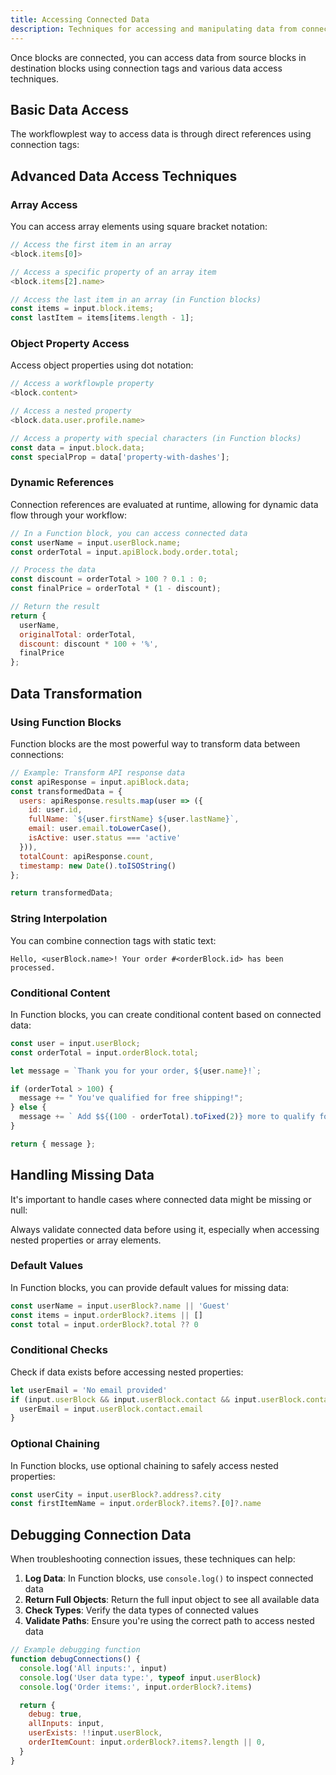 ```yaml
---
title: Accessing Connected Data
description: Techniques for accessing and manipulating data from connected blocks
---
```



Once blocks are connected, you can access data from source blocks in destination blocks using connection tags and various data access techniques.

## Basic Data Access

The workflowplest way to access data is through direct references using connection tags:

<Files>
  <File name="workflowple Property" annotation="<block.content>" />
  <File name="Nested Property" annotation="<block.tokens.total>" />
  <File name="Array Element" annotation="<block.items[0].name>" />
  <File name="Complex Path" annotation="<block.data.users[2].profile.email>" />
</Files>

## Advanced Data Access Techniques

### Array Access

You can access array elements using square bracket notation:

```javascript
// Access the first item in an array
<block.items[0]>

// Access a specific property of an array item
<block.items[2].name>

// Access the last item in an array (in Function blocks)
const items = input.block.items;
const lastItem = items[items.length - 1];
```

### Object Property Access

Access object properties using dot notation:

```javascript
// Access a workflowple property
<block.content>

// Access a nested property
<block.data.user.profile.name>

// Access a property with special characters (in Function blocks)
const data = input.block.data;
const specialProp = data['property-with-dashes'];
```

### Dynamic References

Connection references are evaluated at runtime, allowing for dynamic data flow through your workflow:

```javascript
// In a Function block, you can access connected data
const userName = input.userBlock.name;
const orderTotal = input.apiBlock.body.order.total;

// Process the data
const discount = orderTotal > 100 ? 0.1 : 0;
const finalPrice = orderTotal * (1 - discount);

// Return the result
return {
  userName,
  originalTotal: orderTotal,
  discount: discount * 100 + '%',
  finalPrice
};
```

## Data Transformation

### Using Function Blocks

Function blocks are the most powerful way to transform data between connections:

```javascript
// Example: Transform API response data
const apiResponse = input.apiBlock.data;
const transformedData = {
  users: apiResponse.results.map(user => ({
    id: user.id,
    fullName: `${user.firstName} ${user.lastName}`,
    email: user.email.toLowerCase(),
    isActive: user.status === 'active'
  })),
  totalCount: apiResponse.count,
  timestamp: new Date().toISOString()
};

return transformedData;
```

### String Interpolation

You can combine connection tags with static text:

```
Hello, <userBlock.name>! Your order #<orderBlock.id> has been processed.
```

### Conditional Content

In Function blocks, you can create conditional content based on connected data:

```javascript
const user = input.userBlock;
const orderTotal = input.orderBlock.total;

let message = `Thank you for your order, ${user.name}!`;

if (orderTotal > 100) {
  message += " You've qualified for free shipping!";
} else {
  message += ` Add $${(100 - orderTotal).toFixed(2)} more to qualify for free shipping.`;
}

return { message };
```

## Handling Missing Data

It's important to handle cases where connected data might be missing or null:

<Callout type="warning">
  Always validate connected data before using it, especially when accessing nested properties or
  array elements.
</Callout>

### Default Values

In Function blocks, you can provide default values for missing data:

```javascript
const userName = input.userBlock?.name || 'Guest'
const items = input.orderBlock?.items || []
const total = input.orderBlock?.total ?? 0
```

### Conditional Checks

Check if data exists before accessing nested properties:

```javascript
let userEmail = 'No email provided'
if (input.userBlock && input.userBlock.contact && input.userBlock.contact.email) {
  userEmail = input.userBlock.contact.email
}
```

### Optional Chaining

In Function blocks, use optional chaining to safely access nested properties:

```javascript
const userCity = input.userBlock?.address?.city
const firstItemName = input.orderBlock?.items?.[0]?.name
```

## Debugging Connection Data

When troubleshooting connection issues, these techniques can help:

1. **Log Data**: In Function blocks, use `console.log()` to inspect connected data
2. **Return Full Objects**: Return the full input object to see all available data
3. **Check Types**: Verify the data types of connected values
4. **Validate Paths**: Ensure you're using the correct path to access nested data

```javascript
// Example debugging function
function debugConnections() {
  console.log('All inputs:', input)
  console.log('User data type:', typeof input.userBlock)
  console.log('Order items:', input.orderBlock?.items)

  return {
    debug: true,
    allInputs: input,
    userExists: !!input.userBlock,
    orderItemCount: input.orderBlock?.items?.length || 0,
  }
}
```
